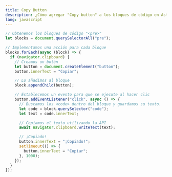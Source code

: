 ---
title: Copy Button
description: ¿Cómo agregar "Copy button" a los bloques de código en Astro?
lang: javascript
---

```js
// Obtenemos los bloques de código "<pre>"
let blocks = document.querySelectorAll("pre");

// Implementamos una acción para cada bloque
blocks.forEach(async (block) => {
  if (navigator.clipboard) {
    // Creamos un botón
    let button = document.createElement("button");
    button.innerText = "Copiar";

    // Lo añadimos al bloque
    block.appendChild(button);

    // Establecemos un evento para que se ejecute al hacer clic
    button.addEventListener("click", async () => {
      // Buscamos los <code> dentro del bloque y guardamos su texto.
      let code = block.querySelector("code");
      let text = code.innerText;

      // Copiamos el texto utilizando la API
      await navigator.clipboard.writeText(text);

      // ¡Copiado!
      button.innerText = "¡Copiado!";
      setTimeout(() => {
        button.innerText = "Copiar";
      }, 1000);
    });
  }
});
```
